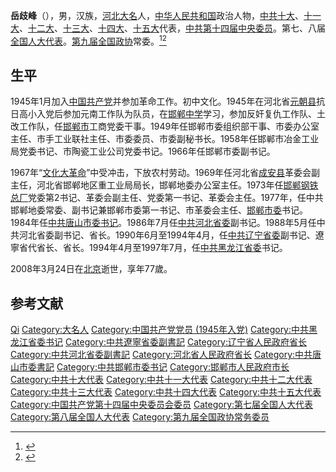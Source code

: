 '''岳歧峰'''（{{bd|1931年|12月|2008年|3月24日|catIdx=Y岳}}），男，汉族，[[河北|河北]][[大名县|大名]]人，[[中华人民共和国|中华人民共和国]]政治人物，[[中共十大|中共十大]]、[[中共十一大|十一大]]、[[中共十二大|十二大]]、[[中共十三大|十三大]]、[[中共十四大|十四大]]、[[中共十五大|十五大]]代表，[[中国共产党第十四届中央委员会委员|中共第十四届中央委员]]。第七、八届[[全国人大代表|全国人大代表]]。[[第九届全国政协|第九届全国政协]]常委。<ref>{{Cite book|title=中华人民共和国职官志|author=何虎生, 李耀东, 向常福主编|publisher=中国社会出版社|year=2003|isbn=9787800883934|location=北京|pages=}}</ref><ref>{{Cite book|title=二十世纪中国名人辞典|author=蔡开松, 于信凤主编; 曾卓明, 周溯源, 赵书刚副主编|publisher=辽宁人民出版社|year=1991|isbn=|location=沈阳|pages=}}</ref>

== 生平 ==
1945年1月加入[[中国共产党|中国共产党]]并参加革命工作。初中文化。1945年在河北省[[元朝县|元朝县]]抗日高小入党后参加元南工作队为队员，在[[邯郸中学|邯郸中学]]学习，参加反奸复仇工作队、土改工作队，任[[邯郸市|邯郸市]]工商党委干事。1949年任邯郸市委组织部干事、市委办公室主任、市手工业联社主任、市委委员、市委副秘书长。1958年任邯郸市冶金工业局党委书记、市陶瓷工业公司党委书记。1966年任邯郸市委副书记。

1967年“[[文化大革命|文化大革命]]”中受冲击，下放农村劳动。1969年任河北省[[成安县|成安县]]革委会副主任，河北省邯郸地区重工业局局长，邯郸地委办公室主任。1973年任[[邯郸钢铁总厂|邯郸钢铁总厂]]党委第2书记、革委会副主任、党委第一书记、革委会主任。1977年，任中共邯郸地委常委、副书记兼邯郸市委第一书记、市革委会主任、[[中共邯郸市委|邯郸市委]]书记。1984年任[[中共唐山市委|中共唐山市委]][[市委书记|书记]]。1986年7月任[[中共河北省委|中共河北省委]]副书记。1988年5月任中共河北省委副书记、省长。1990年6月至1994年4月，任[[中共辽宁省委|中共辽宁省委]]副书记、遼寧省代省长、省长。1994年4月至1997年7月，任[[中共黑龙江省委|中共黑龙江省委]]书记。

2008年3月24日在[[北京|北京]]逝世，享年77歲。

== 参考文献 ==
{{reflist}}

{{start box}}
{{s-off}}
{{s-before|[[孫維本|孫維本]]}}
{{s-title|[[中国共产党黑龙江省委员会|中国共产党黑龙江省委员会]]書記|1994年4月－1997年7月}}
{{s-after|[[徐有芳|徐有芳]]}}
{{s-before|[[李長春|李長春]]}}
{{s-title|[[辽宁省人民政府|辽宁省人民政府]]省長|1990年6月－1994年4月}}
{{s-after|[[聞世震|聞世震]]}}
{{s-before|[[解峰|解峰]]}}
{{s-title|[[河北省人民政府|河北省人民政府]]省長|1988年5月－1990年6月}}
{{s-after|[[程維高|程維高]]}}
{{end box}}

{{中华人民共和国黑龙江省正职领导人|nocat}}
{{中华人民共和国辽宁省正职领导人|nocat}}
{{中华人民共和国河北省正职领导人|nocat}}
{{辽宁行政长官}}
{{河北行政长官}}

{{Authority control}}
{{DEFAULTSORT:yue qifeng}}
[[Category:岳姓|Qi]]
[[Category:大名人|Category:大名人]]
[[Category:中国共产党党员_(1945年入党)|Category:中国共产党党员 (1945年入党)]]
[[Category:中共黑龙江省委书记|Category:中共黑龙江省委书记]]
[[Category:中共遼寧省委副書記|Category:中共遼寧省委副書記]]
[[Category:辽宁省人民政府省长|Category:辽宁省人民政府省长]]
[[Category:中共河北省委副書記|Category:中共河北省委副書記]]
[[Category:河北省人民政府省长|Category:河北省人民政府省长]]
[[Category:中共唐山市委書記|Category:中共唐山市委書記]]
[[Category:中共邯郸市委书记|Category:中共邯郸市委书记]]
[[Category:邯郸市人民政府市长|Category:邯郸市人民政府市长]]
[[Category:中共十大代表|Category:中共十大代表]]
[[Category:中共十一大代表|Category:中共十一大代表]]
[[Category:中共十二大代表|Category:中共十二大代表]]
[[Category:中共十三大代表|Category:中共十三大代表]]
[[Category:中共十四大代表|Category:中共十四大代表]]
[[Category:中共十五大代表|Category:中共十五大代表]]
[[Category:中国共产党第十四届中央委员会委员|Category:中国共产党第十四届中央委员会委员]]
[[Category:第七届全国人大代表|Category:第七届全国人大代表]]
[[Category:第八届全国人大代表|Category:第八届全国人大代表]]
[[Category:第九届全国政协常务委员|Category:第九届全国政协常务委员]]